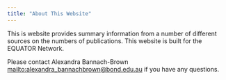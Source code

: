 ```yaml
---
title: "About This Website"
---
```


This is website provides summary information from a number of different sources on the numbers of publications. This website is built for the EQUATOR Network. 

Please contact Alexandra Bannach-Brown <mailto:alexandra_bannachbrown@bond.edu.au> if you have any questions. 
